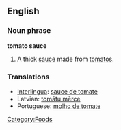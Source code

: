 ==English==

===Noun phrase===
{{rfc-xphrase|Noun phrase}}
'''tomato sauce'''

# A thick [[sauce]] made from [[tomato]]s.

===Translations===
*[[Interlingua]]: [[sauce de tomate]]
*Latvian: [[tomātu mērce]] {{f}}
*Portuguese: [[molho de tomate]] {{m}}

[[Category:Foods]]